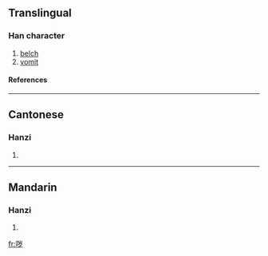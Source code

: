 {{see|噦}}

==Translingual==
===Han character===
{{Han char|rn=30|rad=口|as=06|sn=9|four=|canj=口山弓戈 (RUNI)}}
# [[belch]]
# [[vomit]]
====References====
{{Han ref|kx=0189.271|hdz=10617.010|uh=54D5|ud=21717}}
----
==Cantonese==
===Hanzi===
{{yue-hanzi|jyut=|y=yut6}}
# {{defn|Cantonese}}
----
==Mandarin==
===Hanzi===
{{cmn-hanzi|tra=噦|pin=[[yuě]] ([[yue3]])|wg=yüeh<sup>3</sup>}}
# {{defn|Mandarin}}

[[fr:哕]]